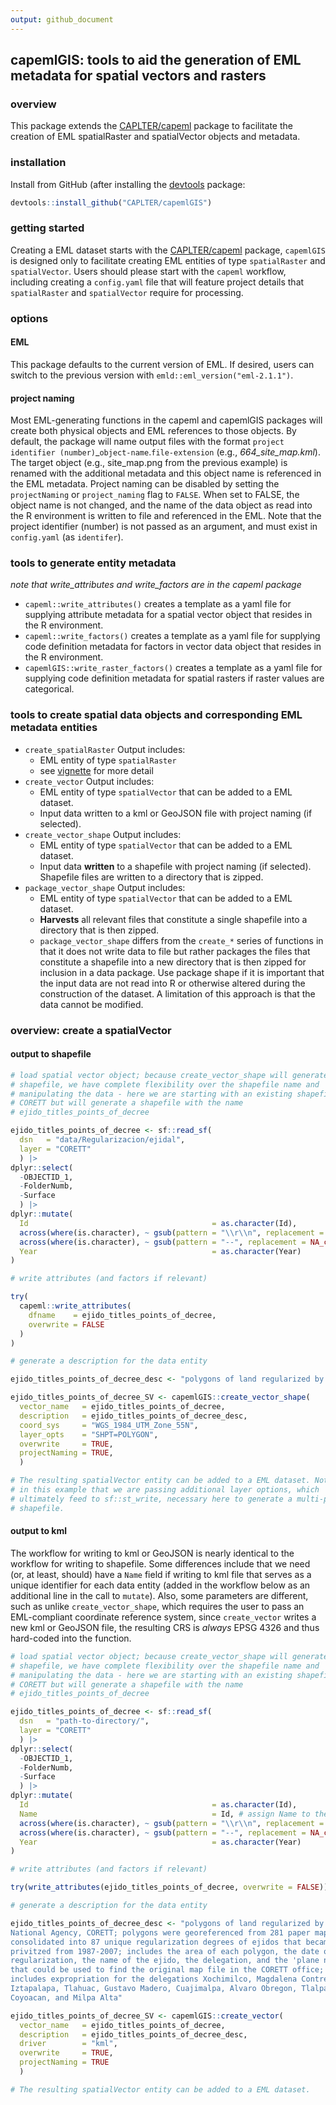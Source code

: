 ```yaml
---
output: github_document
---
```


<!-- README.md is generated from README.Rmd. Please edit the latter. -->

## capemlGIS: tools to aid the generation of EML metadata for spatial vectors and rasters

### overview
  
This package extends the [CAPLTER/capeml](https://github.com/CAPLTER/capeml) package to facilitate the creation of EML spatialRaster and spatialVector objects and metadata.


### installation

Install from GitHub (after installing the [devtools](https://cran.r-project.org/web/packages/devtools/index.html) package:

```r

devtools::install_github("CAPLTER/capemlGIS")
```

### getting started

Creating a EML dataset starts with the [CAPLTER/capeml](https://github.com/CAPLTER/capeml) package, `capemlGIS` is designed only to facilitate creating EML entities of type `spatialRaster` and `spatialVector`. Users should please start with the `capeml` workflow, including creating a `config.yaml` file that will feature project details that `spatialRaster` and `spatialVector` require for processing.


### options

#### EML

This package defaults to the current version of EML. If desired, users can switch to the previous version with `emld::eml_version("eml-2.1.1")`.

#### project naming

Most EML-generating functions in the capeml and capemlGIS packages will create both physical objects and EML references to those objects. By default, the package will name output files with the format `project identifier (number)`\_`object-name`.`file-extension` (e.g., *664_site_map.kml*). The target object (e.g., site_map.png from the previous example) is renamed with the additional metadata and this object name is referenced in the EML metadata. Project naming can be disabled by setting the `projectNaming` or `project_naming` flag to `FALSE`. When set to FALSE, the object name is not changed, and the name of the data object as read into the R environment is written to file and referenced in the EML. Note that the project identifier (number) is not passed as an argument, and must exist in `config.yaml` (as `identifer`). 

### tools to generate entity metadata
*note that write_attributes and write_factors are in the capeml package*

* `capeml::write_attributes()` creates a template as a yaml file for supplying attribute metadata for a spatial vector object that resides in the R environment.
* `capeml::write_factors()` creates a template as a yaml file for supplying code definition metadata for factors in vector data object that resides in the R environment.
* `capemlGIS::write_raster_factors()` creates a template as a yaml file for supplying code definition metadata for spatial rasters if raster values are categorical.

### tools to create spatial data objects and corresponding EML metadata entities

* `create_spatialRaster` Output includes:
  + EML entity of type `spatialRaster`
  + see
    [vignette](https://caplter.github.io/capeml/articles/create_spatialRaster.html)
    for more detail
* `create_vector` Output includes:
  + EML entity of type `spatialVector` that can be added to a EML dataset.
  + Input data written to a kml or GeoJSON file with project naming (if selected).
* `create_vector_shape` Output includes:
  + EML entity of type `spatialVector` that can be added to a EML dataset.
  + Input data **written** to a shapefile with project naming (if selected). Shapefile files are written to a directory that is zipped.
* `package_vector_shape` Output includes:
  + EML entity of type `spatialVector` that can be added to a EML dataset.
  + **Harvests** all relevant files that constitute a single shapefile into a directory that is then zipped.
  + `package_vector_shape` differs from the `create_*` series of functions in that it does not write data to file but rather packages the files that constitute a shapefile into a new directory that is then zipped for inclusion in a data package. Use package shape if it is important that the input data are not read into R or otherwise altered during the construction of the dataset. A limitation of this approach is that the data cannot be modified.


### overview: create a spatialVector

#### output to shapefile

```r

# load spatial vector object; because create_vector_shape will generate a new
# shapefile, we have complete flexibility over the shapefile name and
# manipulating the data - here we are starting with an existing shapefile named
# CORETT but will generate a shapefile with the name
# ejido_titles_points_of_decree

ejido_titles_points_of_decree <- sf::read_sf(
  dsn   = "data/Regularizacion/ejidal",
  layer = "CORETT"
  ) |>
dplyr::select(
  -OBJECTID_1,
  -FolderNumb,
  -Surface
  ) |>
dplyr::mutate(
  Id                                         = as.character(Id),
  across(where(is.character), ~ gsub(pattern = "\\r\\n", replacement = "", x = .)),
  across(where(is.character), ~ gsub(pattern = "--", replacement = NA_character_, x = .)),
  Year                                       = as.character(Year)
)

# write attributes (and factors if relevant)

try(
  capeml::write_attributes(
    dfname    = ejido_titles_points_of_decree,
    overwrite = FALSE
  )
)

# generate a description for the data entity

ejido_titles_points_of_decree_desc <- "polygons of land regularized by the National Agency, CORETT; polygons were georeferenced from 281 paper maps, consolidated into 87 unique regularization degrees of ejidos that became privitzed from 1987-2007; includes the area of each polygon, the date of regularization, the name of the ejido, the delegation, and the 'plane number' that could be used to find the original map file in the CORETT office; it only includes expropriation for the delegations Xochimilco, Magdalena Contreras, Iztapalapa, Tlahuac, Gustavo Madero, Cuajimalpa, Alvaro Obregon, Tlalpan, Coyoacan, and Milpa Alta"

ejido_titles_points_of_decree_SV <- capemlGIS::create_vector_shape(
  vector_name   = ejido_titles_points_of_decree,
  description   = ejido_titles_points_of_decree_desc,
  coord_sys     = "WGS_1984_UTM_Zone_55N",
  layer_opts    = "SHPT=POLYGON",
  overwrite     = TRUE,
  projectNaming = TRUE,
  )

# The resulting spatialVector entity can be added to a EML dataset. Note also
# in this example that we are passing additional layer options, which
# ultimately feed to sf::st_write, necessary here to generate a multi-polygon
# shapefile.

```

#### output to kml

The workflow for writing to kml or GeoJSON is nearly identical to the workflow for writing to shapefile. Some differences include that we need (or, at least, should) have a `Name` field if writing to kml file that serves as a unique identifier for each data entity (added in the workflow below as an additional line in the call to `mutate`). Also, some parameters are different, such as unlike `create_vector_shape`, which requires the user to pass an EML-compliant coordinate reference system, since `create_vector` writes a new kml or GeoJSON file, the resulting CRS is *always* EPSG 4326 and thus hard-coded into the function.

```r

# load spatial vector object; because create_vector_shape will generate a new
# shapefile, we have complete flexibility over the shapefile name and
# manipulating the data - here we are starting with an existing shapefile named
# CORETT but will generate a shapefile with the name
# ejido_titles_points_of_decree 

ejido_titles_points_of_decree <- sf::read_sf(
  dsn   = "path-to-directory/",
  layer = "CORETT"
  ) |>
dplyr::select(
  -OBJECTID_1,
  -FolderNumb,
  -Surface
  ) |>
dplyr::mutate(
  Id                                         = as.character(Id),
  Name                                       = Id, # assign Name to the site identifier variable
  across(where(is.character), ~ gsub(pattern = "\\r\\n", replacement = "", x = .)),
  across(where(is.character), ~ gsub(pattern = "--", replacement = NA_character_, x = .)),
  Year                                       = as.character(Year)
)

# write attributes (and factors if relevant)

try(write_attributes(ejido_titles_points_of_decree, overwrite = FALSE))

# generate a description for the data entity

ejido_titles_points_of_decree_desc <- "polygons of land regularized by the
National Agency, CORETT; polygons were georeferenced from 281 paper maps,
consolidated into 87 unique regularization degrees of ejidos that became
privitzed from 1987-2007; includes the area of each polygon, the date of
regularization, the name of the ejido, the delegation, and the 'plane number'
that could be used to find the original map file in the CORETT office; it only
includes expropriation for the delegations Xochimilco, Magdalena Contreras,
Iztapalapa, Tlahuac, Gustavo Madero, Cuajimalpa, Alvaro Obregon, Tlalpan,
Coyoacan, and Milpa Alta"

ejido_titles_points_of_decree_SV <- capemlGIS::create_vector(
  vector_name   = ejido_titles_points_of_decree,
  description   = ejido_titles_points_of_decree_desc,
  driver        = "kml",
  overwrite     = TRUE,
  projectNaming = TRUE
  )

# The resulting spatialVector entity can be added to a EML dataset.
```
